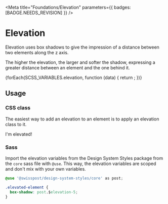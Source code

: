 
<Meta
  title="Foundations/Elevation"
  parameters={{ badges: [BADGE.NEEDS_REVISION] }}
/>

# Elevation

<p className="lead">Elevation uses box shadows to give the impression of a distance between two elements along the z axis.</p>

The higher the elevation, the larger and softer the shadow, expressing a greater distance between an element and the one behind it.

<div className="elevation-container">
  {forEach(SCSS_VARIABLES.elevation, function (data) {
    return <ElevationTile key={data.key} level={data.key} />;
  })}
</div>

## Usage

### CSS class

The easiest way to add an elevation to an element is to apply an elevation class to it.

<Canvas withSource="open">
  <div className="w-50 rounded p-regular bg-aubergine elevation-5">I'm elevated!</div>
</Canvas>

### Sass

Import the elevation variables from the Design System Styles package from the `core` sass file with `@use`. This way, the elevation variables are scoped and don't mix with your own variables.

```css dark
@use '@swisspost/design-system-styles/core' as post;

.elevated-element {
  box-shadow: post.$elevation-5;
}
```
